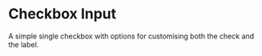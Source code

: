 
<Meta title="Form/Checkbox Input" component={CheckboxInput} />

# Checkbox Input

A simple single checkbox with options for customising both the check and the label.

<Canvas withSource="open">
  <Story id="form-checkbox-input--default" />
</Canvas>

<ArgsTable of={CheckboxInput} />
